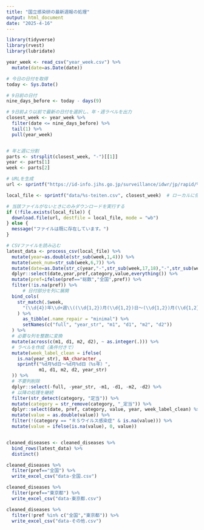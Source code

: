 ---
title: "国立感染研の最新週報の処理"
output: html_document
date: "2025-4-16"
---

```{r}
library(tidyverse)
library(rvest)
library(lubridate)
```


```{r}

year_week <- read_csv("year_week.csv") %>%
  mutate(date=as.Date(date))

# 今日の日付を取得
today <- Sys.Date()

# 9日前の日付
nine_days_before <- today - days(9)

# 9日前より以前で最新の日付を選択し、年・週ラベルを出力
closest_week <- year_week %>%
  filter(date <= nine_days_before) %>%
  tail(1) %>% 
  pull(year_week)


# 年と週に分割
parts <- strsplit(closest_week, "-")[[1]]
year <- parts[1]
week <- parts[2]

# URLを生成
url <- sprintf("https://id-info.jihs.go.jp/surveillance/idwr/jp/rapid/%s/%s/%s-teiten.csv", year, week, closest_week)

local_file <- sprintf("data/%s-teiten.csv", closest_week)  # ローカルに保存するファイル名

# 当該ファイルがないときにのみダウンロードを実行する
if (!file.exists(local_file)) {
  download.file(url, destfile = local_file, mode = "wb")
} else {
  message("ファイルは既に存在しています。")
}

# CSVファイルを読み込む
latest_data <- process_csv(local_file) %>% 
  mutate(year=as.double(str_sub(week,1,4))) %>% 
  mutate(week_num=str_sub(week,6,7)) %>% 
  mutate(date=as.Date(str_c(year,"-",str_sub(week,17,18),"-",str_sub(week,20,21)))) %>% 
  dplyr::select(date,year,pref,category,value,everything()) %>% 
  mutate(pref=ifelse(pref=="総数","全国",pref)) %>% 
  filter(!is.na(pref)) %>% 
      # 日付部分を列に展開
  bind_cols(
    str_match(.$week,
      "(\\d{4})年\\d+週\\((\\d{1,2})月(\\d{1,2})日～(\\d{1,2})月(\\d{1,2})日\\)"
    ) %>%
      as_tibble(.name_repair = "minimal") %>%
      setNames(c("full", "year_str", "m1", "d1", "m2", "d2"))
  ) %>%
  # 必要な列を整数に変換
  mutate(across(c(m1, d1, m2, d2), ~ as.integer(.))) %>%
  # ラベルを作成（条件付きで）
  mutate(week_label_clean = ifelse(
    is.na(year_str), NA_character_,
    sprintf("%d月%d日～%d月%d日（%s年）",
            m1, d1, m2, d2, year_str)
  )) %>%
  # 不要列削除
  dplyr::select(-full, -year_str, -m1, -d1, -m2, -d2) %>%
  # 以降の処理を継続
  filter(str_detect(category, "定当")) %>% 
  mutate(category = str_remove(category, "_定当")) %>% 
  dplyr::select(date, pref, category, value, year, week_label_clean) %>%
  mutate(value = as.double(value)) %>%
  filter(!(category == "ＲＳウイルス感染症" & is.na(value))) %>%
  mutate(value = ifelse(is.na(value), 0, value))


cleaned_diseases <- cleaned_diseases %>%
  bind_rows(latest_data) %>%
  distinct()

cleaned_diseases %>% 
  filter(pref=="全国") %>% 
  write_excel_csv("data-全国.csv")

cleaned_diseases %>% 
  filter(pref=="東京都") %>% 
  write_excel_csv("data-東京都.csv")

cleaned_diseases %>% 
  filter(!pref %in% c("全国","東京都")) %>% 
  write_excel_csv("data-その他.csv")
```

